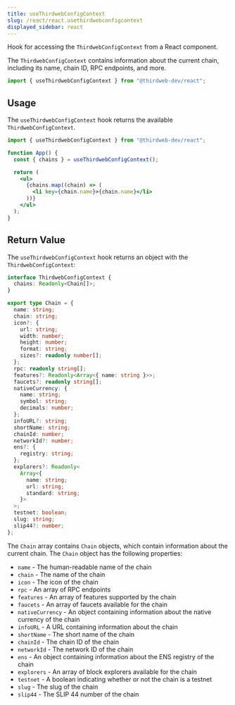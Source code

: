 ```yaml
---
title: useThirdwebConfigContext
slug: /react/react.usethirdwebconfigcontext
displayed_sidebar: react
---
```


Hook for accessing the `ThirdwebConfigContext` from a React component.

The `ThirdwebConfigContext` contains information about the current chain, including its name, chain ID, RPC endpoints, and more.

```jsx
import { useThirdwebConfigContext } from "@thirdweb-dev/react";
```

## Usage

The `useThirdwebConfigContext` hook returns the available `ThirdwebConfigContext`.

```jsx
import { useThirdwebConfigContext } from "@thirdweb-dev/react";

function App() {
  const { chains } = useThirdwebConfigContext();

  return (
    <ul>
      {chains.map((chain) => (
        <li key={chain.name}>{chain.name}</li>
      ))}
    </ul>
  );
}
```

## Return Value

The `useThirdwebConfigContext` hook returns an object with the `ThirdwebConfigContext`:

```ts
interface ThirdwebConfigContext {
  chains: Readonly<Chain[]>;
}

export type Chain = {
  name: string;
  chain: string;
  icon?: {
    url: string;
    width: number;
    height: number;
    format: string;
    sizes?: readonly number[];
  };
  rpc: readonly string[];
  features?: Readonly<Array<{ name: string }>>;
  faucets?: readonly string[];
  nativeCurrency: {
    name: string;
    symbol: string;
    decimals: number;
  };
  infoURL?: string;
  shortName: string;
  chainId: number;
  networkId?: number;
  ens?: {
    registry: string;
  };
  explorers?: Readonly<
    Array<{
      name: string;
      url: string;
      standard: string;
    }>
  >;
  testnet: boolean;
  slug: string;
  slip44?: number;
};
```

The `Chain` array contains `Chain` objects, which contain information about the current chain. The `Chain` object has the following properties:

- `name` - The human-readable name of the chain
- `chain` - The name of the chain
- `icon` - The icon of the chain
- `rpc` - An array of RPC endpoints
- `features` - An array of features supported by the chain
- `faucets` - An array of faucets available for the chain
- `nativeCurrency` - An object containing information about the native currency of the chain
- `infoURL` - A URL containing information about the chain
- `shortName` - The short name of the chain
- `chainId` - The chain ID of the chain
- `networkId` - The network ID of the chain
- `ens` - An object containing information about the ENS registry of the chain
- `explorers` - An array of block explorers available for the chain
- `testnet` - A boolean indicating whether or not the chain is a testnet
- `slug` - The slug of the chain
- `slip44` - The SLIP 44 number of the chain
